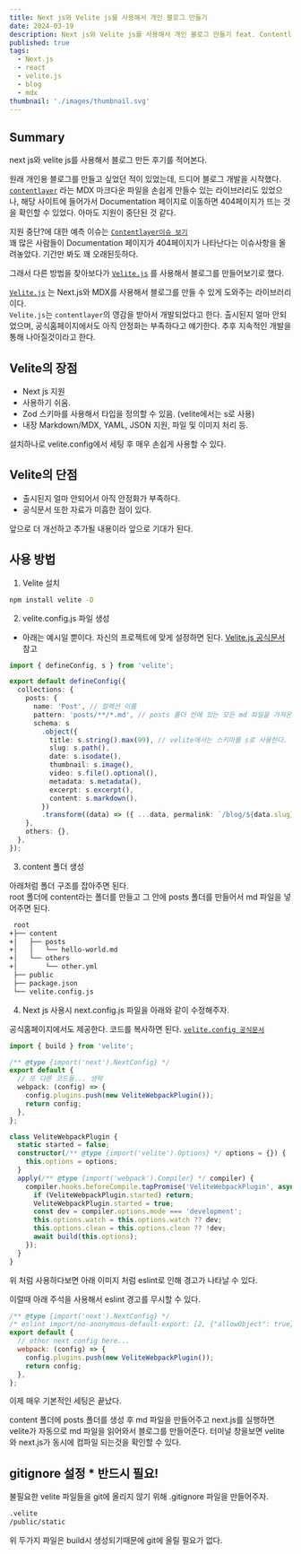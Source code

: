 ```yaml
---
title: Next js와 Velite js를 사용해서 개인 블로그 만들기
date: 2024-03-19
description: Next js와 Velite js를 사용해서 개인 블로그 만들기 feat. Contentlayer 지원 중단?
published: true
tags:
  - Next.js
  - react
  - velite.js
  - blog
  - mdx
thumbnail: './images/thumbnail.svg'
---
```


## Summary

next js와 velite js를 사용해서 블로그 만든 후기를 적어본다.

원래 개인용 블로그를 만들고 싶었던 적이 있었는데, 드디어 블로그 개발을 시작했다.<br/>
[`contentlayer`](https://contentlayer.dev) 라는 MDX 마크다운 파일을 손쉽게 만들수 있는 라이브러리도 있었으나,
해당 사이트에 들어가서 Documentation 페이지로 이동하면 404페이지가 뜨는 것을 확인할 수 있었다. 아마도 지원이 중단된 것 같다.

지원 중단?에 대한 예측 이슈는 [`Contentlayer이슈 보기`](https://github.com/contentlayerdev/contentlayer/issues) <br />
꽤 많은 사람들이 Documentation 페이지가 404페이지가 나타난다는 이슈사항을 올려놓았다. 기간만 봐도 꽤 오래된듯하다.

그래서 다른 방법을 찾아보다가 [`Velite.js`](https://velite.js.org) 를 사용해서 블로그를 만들어보기로 했다.

[`Velite.js`](https://velite.js.org) 는 Next.js와 MDX를 사용해서 블로그를 만들 수 있게 도와주는 라이브러리이다.<br/>
`Velite.js`는 `contentlayer`의 영감을 받아서 개발되었다고 한다.
출시된지 얼마 안되었으며, 공식홈페이지에서도 아직 안정화는 부족하다고 얘기한다. 추후 지속적인 개발을 통해 나아질것이라고 한다.

## Velite의 장점

- Next js 지원
- 사용하기 쉬움.
- Zod 스키마를 사용해서 타입을 정의할 수 있음. (velite에서는 s로 사용)
- 내장 Markdown/MDX, YAML, JSON 지원, 파일 및 이미지 처리 등.

설치하나로 velite.config에서 세팅 후 매우 손쉽게 사용할 수 있다.

## Velite의 단점

- 출시된지 얼마 안되어서 아직 안정화가 부족하다.
- 공식문서 또한 자료가 미흡한 점이 있다.

앞으로 더 개선하고 추가될 내용이라 앞으로 기대가 된다.

## 사용 방법

1. Velite 설치

```bash title="bash"
npm install velite -D
```

2. velite.config.js 파일 생성

- 아래는 예시일 뿐이다. 자신의 프로젝트에 맞게 설정하면 된다.
  [Velite.js 공식문서](https://velite.js.org/guide/quick-start) 참고

```ts title="velite.config.ts" showLineNumbers
import { defineConfig, s } from 'velite';

export default defineConfig({
  collections: {
    posts: {
      name: 'Post', // 컬렉션 이름
      pattern: 'posts/**/*.md', // posts 폴더 안에 있는 모든 md 파일을 가져온다.
      schema: s
        .object({
          title: s.string().max(99), // velite에서는 스키마를 s로 사용한다.
          slug: s.path(),
          date: s.isodate(),
          thumbnail: s.image(),
          video: s.file().optional(),
          metadata: s.metadata(),
          excerpt: s.excerpt(),
          content: s.markdown(),
        })
        .transform((data) => ({ ...data, permalink: `/blog/${data.slug}` })),
    },
    others: {},
  },
});
```

3. content 폴더 생성

아래처럼 폴더 구조를 잡아주면 된다.<br/>
root 폴더에 content라는 폴더를 만들고 그 안에 posts 폴더를 만들어서 md 파일을 넣어주면 된다.

```txt
 root
+├── content
+│   ├── posts
+│   │   └── hello-world.md
+│   └── others
+│       └── other.yml
 ├── public
 ├── package.json
 └── velite.config.js
```

4. Next js 사용시 next.config.js 파일을 아래와 같이 수정해주자.

공식홈페이지에서도 제공한다. 코드를 복사하면 된다. [`velite.config 공식문서`](https://velite.js.org/guide/with-nextjs)

```ts title="next.config.js" showLineNumbers
import { build } from 'velite';

/** @type {import('next').NextConfig} */
export default {
  // 또 다른 코드들... 생략
  webpack: (config) => {
    config.plugins.push(new VeliteWebpackPlugin());
    return config;
  },
};

class VeliteWebpackPlugin {
  static started = false;
  constructor(/** @type {import('velite').Options} */ options = {}) {
    this.options = options;
  }
  apply(/** @type {import('webpack').Compiler} */ compiler) {
    compiler.hooks.beforeCompile.tapPromise('VeliteWebpackPlugin', async () => {
      if (VeliteWebpackPlugin.started) return;
      VeliteWebpackPlugin.started = true;
      const dev = compiler.options.mode === 'development';
      this.options.watch = this.options.watch ?? dev;
      this.options.clean = this.options.clean ?? !dev;
      await build(this.options);
    });
  }
}
```

위 처럼 사용하다보면 아래 이미지 처럼 eslint로 인해 경고가 나타날 수 있다.<br/>

<MDXImage src="./images/issue.png" title="오류 경고" />

이럴때 아래 주석을 사용해서 eslint 경고를 무시할 수 있다.

```js {2} title="next.config.js" showLineNumbers
/** @type {import('next').NextConfig} */
/* eslint import/no-anonymous-default-export: [2, {"allowObject": true}] */
export default {
  // othor next config here...
  webpack: (config) => {
    config.plugins.push(new VeliteWebpackPlugin());
    return config;
  },
};
```

이제 매우 기본적인 세팅은 끝났다.

content 폴더에 posts 폴더를 생성 후 md 파일을 만들어주고 next.js를 실행하면 velite가 자동으로 md 파일을 읽어와서 블로그를 만들어준다.
터미널 창을보면 velite와 next.js가 동시에 컴파일 되는것을 확인할 수 있다.

## gitignore 설정 \* 반드시 필요!

불필요한 velite 파일들을 git에 올리지 않기 위해 .gitignore 파일을 만들어주자.

```txt title=".gitignore"
.velite
/public/static
```

위 두가지 파일은 build시 생성되기때문에 git에 올릴 필요가 없다.
